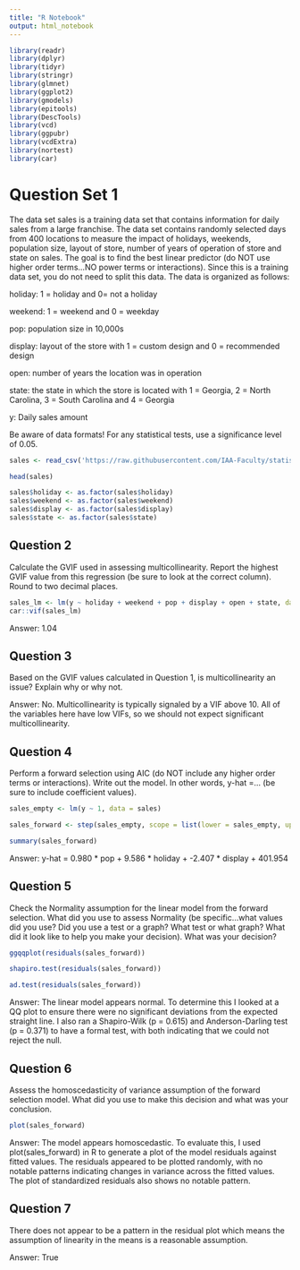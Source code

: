 ```yaml
---
title: "R Notebook"
output: html_notebook
---
```


```r
library(readr)
library(dplyr)
library(tidyr)
library(stringr)
library(glmnet)
library(ggplot2)
library(gmodels)
library(epitools)
library(DescTools)
library(vcd)
library(ggpubr)
library(vcdExtra)
library(nortest)
library(car)
```

# Question Set 1

The data set sales is a training data set that contains information for daily sales from a large franchise.  The data set contains randomly selected days from 400 locations to measure the impact of holidays, weekends, population size, layout of store, number of years of operation of store and state on sales.  The goal is to find the best linear predictor (do NOT use higher order terms...NO power terms or interactions).  Since this is a training data set, you do not need to split this data.  The data is organized as follows:

holiday: 1 = holiday and 0= not a holiday

weekend: 1 = weekend and 0 = weekday

pop: population size in 10,000s

display: layout of the store with 1 = custom design and 0 = recommended design

open: number of years the location was in operation

state: the state in which the store is located with 1 = Georgia, 2 = North Carolina, 3 = South Carolina and 4 = Georgia

y: Daily sales amount

Be aware of data formats! For any statistical tests, use a significance level of 0.05.


```r
sales <- read_csv('https://raw.githubusercontent.com/IAA-Faculty/statistical_foundations/master/sales_train.csv')
```

```r
head(sales)
```


```r
sales$holiday <- as.factor(sales$holiday)
sales$weekend <- as.factor(sales$weekend)
sales$display <- as.factor(sales$display)
sales$state <- as.factor(sales$state)
```

## Question 2

Calculate the GVIF used in assessing multicollinearity.  Report the highest GVIF value from this regression (be sure to look at the correct column).  Round to two decimal places.

```r
sales_lm <- lm(y ~ holiday + weekend + pop + display + open + state, data = sales)
car::vif(sales_lm)
```

Answer: 1.04

## Question 3 

Based on the GVIF values calculated in Question 1, is multicollinearity an issue?  Explain why or why not.

Answer: No. Multicollinearity is typically signaled by a VIF above 10. All of the variables here have low VIFs, so we should not expect significant multicollinearity.

## Question 4

Perform a forward selection using AIC (do NOT include any higher order terms or interactions).  Write out the model.  In other words, y-hat =... (be sure to include coefficient values).

```r
sales_empty <- lm(y ~ 1, data = sales)

sales_forward <- step(sales_empty, scope = list(lower = sales_empty, upper = sales_lm), direction = "forward", k = 2)

summary(sales_forward)
```

Answer: y-hat = 0.980 * pop + 9.586 * holiday + -2.407 * display + 401.954

## Question 5

Check the Normality assumption for the linear model from the forward selection.  What did you use to assess Normality (be specific...what values did you use?  Did you use a test or a graph? What test or what graph?  What did it look like to help you make your decision).  What was your decision?

```r
ggqqplot(residuals(sales_forward))
```

```r
shapiro.test(residuals(sales_forward))
```

```r
ad.test(residuals(sales_forward))
```

Answer: The linear model appears normal. To determine this I looked at a QQ plot to ensure there were no significant deviations from the expected straight line. I also ran a Shapiro-Wilk (p = 0.615) and Anderson-Darling test (p = 0.371) to have a formal test, with both indicating that we could not reject the null.

## Question 6

Assess the homoscedasticity of variance assumption of the forward selection model.  What did you use to make this decision and what was your conclusion.

```r
plot(sales_forward)
```

Answer: The model appears homoscedastic. To evaluate this, I used plot(sales_forward) in R to generate a plot of the model residuals against fitted values. The residuals appeared to be plotted randomly, with no notable patterns indicating changes in variance across the fitted values. The plot of standardized residuals also shows no notable pattern.

## Question 7

There does not appear to be a pattern in the residual plot which means the assumption of linearity in the means is a reasonable assumption.

Answer: True


